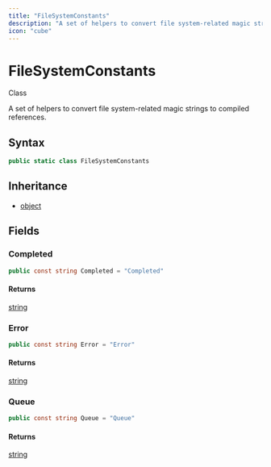 ```yaml
---
title: "FileSystemConstants"
description: "A set of helpers to convert file system-related magic strings to compiled references."
icon: "cube"
---
```


# FileSystemConstants

<Badge variant="outline">Class</Badge>

A set of helpers to convert file system-related magic strings to compiled references.

## Syntax

```csharp
public static class FileSystemConstants
```

## Inheritance

- [object](https://learn.microsoft.com/dotnet/api/system.object)

## Fields

### Completed

```csharp
public const string Completed = "Completed"
```

#### Returns

[string](https://learn.microsoft.com/dotnet/api/system.string)

### Error

```csharp
public const string Error = "Error"
```

#### Returns

[string](https://learn.microsoft.com/dotnet/api/system.string)

### Queue

```csharp
public const string Queue = "Queue"
```

#### Returns

[string](https://learn.microsoft.com/dotnet/api/system.string)


